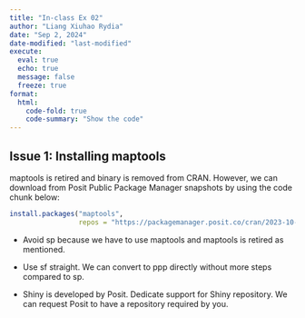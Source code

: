 ```yaml
---
title: "In-class Ex 02"
author: "Liang Xiuhao Rydia"
date: "Sep 2, 2024"
date-modified: "last-modified"
execute:
  eval: true
  echo: true
  message: false
  freeze: true
format: 
  html:
    code-fold: true
    code-summary: "Show the code"
---
```


## Issue 1: Installing maptools

maptools is retired and binary is removed from CRAN. However, we can download from Posit Public Package Manager snapshots by using the code chunk below:

```r
install.packages("maptools",
                 repos = "https://packagemanager.posit.co/cran/2023-10-13")
```

::: callout-note
-   Avoid sp because we have to use maptools and maptools is retired as mentioned.

-   Use sf straight. We can convert to ppp directly without more steps compared to sp.

-   Shiny is developed by Posit. Dedicate support for Shiny repository. We can request Posit to have a repository required by you.
:::
